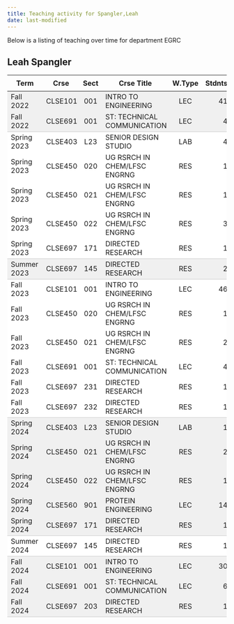 ```yaml
---
title: Teaching activity for Spangler,Leah
date: last-modified
---
```


Below is a listing of teaching over time for department EGRC


## Leah Spangler

<style type="text/css">
#T_1a19b table {
  width: 100%;
  border-collapse: collapse;
}
#T_1a19b th {
  text-align: center;
  padding: 8px;
}
#T_1a19b td:nth-child(1) {
  padding-right: 10px;
  text-align: left;
}
#T_1a19b td:nth-child(2) {
  padding-right: 5px;
  text-align: left;
}
#T_1a19b  td:nth-child(4) {
  padding-right: 5px;
  text-align: left;
}
#T_1a19b td:nth-child(3) {
  text-align: center;
}
#T_1a19b  td:nth-child(5) {
  text-align: center;
}
#T_1a19b td:nth-child(6) {
  text-align: right;
}
#T_1a19b  td:nth-child(7) {
  text-align: right;
}
#T_1a19b_row0_col0, #T_1a19b_row0_col1, #T_1a19b_row0_col2, #T_1a19b_row0_col3, #T_1a19b_row0_col4, #T_1a19b_row0_col5, #T_1a19b_row0_col6, #T_1a19b_row14_col0, #T_1a19b_row14_col1, #T_1a19b_row14_col2, #T_1a19b_row14_col3, #T_1a19b_row14_col4, #T_1a19b_row14_col5, #T_1a19b_row14_col6, #T_1a19b_row15_col0, #T_1a19b_row15_col1, #T_1a19b_row15_col2, #T_1a19b_row15_col3, #T_1a19b_row15_col4, #T_1a19b_row15_col5, #T_1a19b_row15_col6, #T_1a19b_row16_col0, #T_1a19b_row16_col1, #T_1a19b_row16_col2, #T_1a19b_row16_col3, #T_1a19b_row16_col4, #T_1a19b_row16_col5, #T_1a19b_row16_col6, #T_1a19b_row17_col0, #T_1a19b_row17_col1, #T_1a19b_row17_col2, #T_1a19b_row17_col3, #T_1a19b_row17_col4, #T_1a19b_row17_col5, #T_1a19b_row17_col6, #T_1a19b_row20_col0, #T_1a19b_row20_col1, #T_1a19b_row20_col2, #T_1a19b_row20_col3, #T_1a19b_row20_col4, #T_1a19b_row20_col5, #T_1a19b_row20_col6, #T_1a19b_row21_col0, #T_1a19b_row21_col1, #T_1a19b_row21_col2, #T_1a19b_row21_col3, #T_1a19b_row21_col4, #T_1a19b_row21_col5, #T_1a19b_row21_col6 {
  background-color: #f0f0f0;
  border-bottom: none;
}
#T_1a19b_row1_col0, #T_1a19b_row1_col1, #T_1a19b_row1_col2, #T_1a19b_row1_col3, #T_1a19b_row1_col4, #T_1a19b_row1_col5, #T_1a19b_row1_col6, #T_1a19b_row7_col0, #T_1a19b_row7_col1, #T_1a19b_row7_col2, #T_1a19b_row7_col3, #T_1a19b_row7_col4, #T_1a19b_row7_col5, #T_1a19b_row7_col6, #T_1a19b_row18_col0, #T_1a19b_row18_col1, #T_1a19b_row18_col2, #T_1a19b_row18_col3, #T_1a19b_row18_col4, #T_1a19b_row18_col5, #T_1a19b_row18_col6, #T_1a19b_row22_col0, #T_1a19b_row22_col1, #T_1a19b_row22_col2, #T_1a19b_row22_col3, #T_1a19b_row22_col4, #T_1a19b_row22_col5, #T_1a19b_row22_col6 {
  background-color: #f0f0f0;
  border-bottom: 1px solid #ccc;
}
#T_1a19b_row2_col0, #T_1a19b_row2_col1, #T_1a19b_row2_col2, #T_1a19b_row2_col3, #T_1a19b_row2_col4, #T_1a19b_row2_col5, #T_1a19b_row2_col6, #T_1a19b_row3_col0, #T_1a19b_row3_col1, #T_1a19b_row3_col2, #T_1a19b_row3_col3, #T_1a19b_row3_col4, #T_1a19b_row3_col5, #T_1a19b_row3_col6, #T_1a19b_row4_col0, #T_1a19b_row4_col1, #T_1a19b_row4_col2, #T_1a19b_row4_col3, #T_1a19b_row4_col4, #T_1a19b_row4_col5, #T_1a19b_row4_col6, #T_1a19b_row5_col0, #T_1a19b_row5_col1, #T_1a19b_row5_col2, #T_1a19b_row5_col3, #T_1a19b_row5_col4, #T_1a19b_row5_col5, #T_1a19b_row5_col6, #T_1a19b_row8_col0, #T_1a19b_row8_col1, #T_1a19b_row8_col2, #T_1a19b_row8_col3, #T_1a19b_row8_col4, #T_1a19b_row8_col5, #T_1a19b_row8_col6, #T_1a19b_row9_col0, #T_1a19b_row9_col1, #T_1a19b_row9_col2, #T_1a19b_row9_col3, #T_1a19b_row9_col4, #T_1a19b_row9_col5, #T_1a19b_row9_col6, #T_1a19b_row10_col0, #T_1a19b_row10_col1, #T_1a19b_row10_col2, #T_1a19b_row10_col3, #T_1a19b_row10_col4, #T_1a19b_row10_col5, #T_1a19b_row10_col6, #T_1a19b_row11_col0, #T_1a19b_row11_col1, #T_1a19b_row11_col2, #T_1a19b_row11_col3, #T_1a19b_row11_col4, #T_1a19b_row11_col5, #T_1a19b_row11_col6, #T_1a19b_row12_col0, #T_1a19b_row12_col1, #T_1a19b_row12_col2, #T_1a19b_row12_col3, #T_1a19b_row12_col4, #T_1a19b_row12_col5, #T_1a19b_row12_col6 {
  background-color: #ffffff;
  border-bottom: none;
}
#T_1a19b_row6_col0, #T_1a19b_row6_col1, #T_1a19b_row6_col2, #T_1a19b_row6_col3, #T_1a19b_row6_col4, #T_1a19b_row6_col5, #T_1a19b_row6_col6, #T_1a19b_row13_col0, #T_1a19b_row13_col1, #T_1a19b_row13_col2, #T_1a19b_row13_col3, #T_1a19b_row13_col4, #T_1a19b_row13_col5, #T_1a19b_row13_col6, #T_1a19b_row19_col0, #T_1a19b_row19_col1, #T_1a19b_row19_col2, #T_1a19b_row19_col3, #T_1a19b_row19_col4, #T_1a19b_row19_col5, #T_1a19b_row19_col6 {
  background-color: #ffffff;
  border-bottom: 1px solid #ccc;
}
</style>
<table id="T_1a19b">
  <thead>
    <tr>
      <th id="T_1a19b_level0_col0" class="col_heading level0 col0" >Term</th>
      <th id="T_1a19b_level0_col1" class="col_heading level0 col1" >Crse</th>
      <th id="T_1a19b_level0_col2" class="col_heading level0 col2" >Sect</th>
      <th id="T_1a19b_level0_col3" class="col_heading level0 col3" >Crse Title</th>
      <th id="T_1a19b_level0_col4" class="col_heading level0 col4" >W.Type</th>
      <th id="T_1a19b_level0_col5" class="col_heading level0 col5" >Stdnts</th>
      <th id="T_1a19b_level0_col6" class="col_heading level0 col6" >Hours</th>
    </tr>
  </thead>
  <tbody>
    <tr>
      <td id="T_1a19b_row0_col0" class="data row0 col0" >Fall 2022</td>
      <td id="T_1a19b_row0_col1" class="data row0 col1" >CLSE101</td>
      <td id="T_1a19b_row0_col2" class="data row0 col2" >001</td>
      <td id="T_1a19b_row0_col3" class="data row0 col3" >INTRO TO ENGINEERING</td>
      <td id="T_1a19b_row0_col4" class="data row0 col4" >LEC</td>
      <td id="T_1a19b_row0_col5" class="data row0 col5" >41</td>
      <td id="T_1a19b_row0_col6" class="data row0 col6" >123</td>
    </tr>
    <tr>
      <td id="T_1a19b_row1_col0" class="data row1 col0" >Fall 2022</td>
      <td id="T_1a19b_row1_col1" class="data row1 col1" >CLSE691</td>
      <td id="T_1a19b_row1_col2" class="data row1 col2" >001</td>
      <td id="T_1a19b_row1_col3" class="data row1 col3" >ST: TECHNICAL COMMUNICATION</td>
      <td id="T_1a19b_row1_col4" class="data row1 col4" >LEC</td>
      <td id="T_1a19b_row1_col5" class="data row1 col5" >4</td>
      <td id="T_1a19b_row1_col6" class="data row1 col6" >4</td>
    </tr>
    <tr>
      <td id="T_1a19b_row2_col0" class="data row2 col0" >Spring 2023</td>
      <td id="T_1a19b_row2_col1" class="data row2 col1" >CLSE403</td>
      <td id="T_1a19b_row2_col2" class="data row2 col2" >L23</td>
      <td id="T_1a19b_row2_col3" class="data row2 col3" >SENIOR DESIGN STUDIO</td>
      <td id="T_1a19b_row2_col4" class="data row2 col4" >LAB</td>
      <td id="T_1a19b_row2_col5" class="data row2 col5" >4</td>
      <td id="T_1a19b_row2_col6" class="data row2 col6" >8</td>
    </tr>
    <tr>
      <td id="T_1a19b_row3_col0" class="data row3 col0" >Spring 2023</td>
      <td id="T_1a19b_row3_col1" class="data row3 col1" >CLSE450</td>
      <td id="T_1a19b_row3_col2" class="data row3 col2" >020</td>
      <td id="T_1a19b_row3_col3" class="data row3 col3" >UG RSRCH IN CHEM/LFSC ENGRNG</td>
      <td id="T_1a19b_row3_col4" class="data row3 col4" >RES</td>
      <td id="T_1a19b_row3_col5" class="data row3 col5" >1</td>
      <td id="T_1a19b_row3_col6" class="data row3 col6" >1</td>
    </tr>
    <tr>
      <td id="T_1a19b_row4_col0" class="data row4 col0" >Spring 2023</td>
      <td id="T_1a19b_row4_col1" class="data row4 col1" >CLSE450</td>
      <td id="T_1a19b_row4_col2" class="data row4 col2" >021</td>
      <td id="T_1a19b_row4_col3" class="data row4 col3" >UG RSRCH IN CHEM/LFSC ENGRNG</td>
      <td id="T_1a19b_row4_col4" class="data row4 col4" >RES</td>
      <td id="T_1a19b_row4_col5" class="data row4 col5" >1</td>
      <td id="T_1a19b_row4_col6" class="data row4 col6" >2</td>
    </tr>
    <tr>
      <td id="T_1a19b_row5_col0" class="data row5 col0" >Spring 2023</td>
      <td id="T_1a19b_row5_col1" class="data row5 col1" >CLSE450</td>
      <td id="T_1a19b_row5_col2" class="data row5 col2" >022</td>
      <td id="T_1a19b_row5_col3" class="data row5 col3" >UG RSRCH IN CHEM/LFSC ENGRNG</td>
      <td id="T_1a19b_row5_col4" class="data row5 col4" >RES</td>
      <td id="T_1a19b_row5_col5" class="data row5 col5" >3</td>
      <td id="T_1a19b_row5_col6" class="data row5 col6" >9</td>
    </tr>
    <tr>
      <td id="T_1a19b_row6_col0" class="data row6 col0" >Spring 2023</td>
      <td id="T_1a19b_row6_col1" class="data row6 col1" >CLSE697</td>
      <td id="T_1a19b_row6_col2" class="data row6 col2" >171</td>
      <td id="T_1a19b_row6_col3" class="data row6 col3" >DIRECTED RESEARCH</td>
      <td id="T_1a19b_row6_col4" class="data row6 col4" >RES</td>
      <td id="T_1a19b_row6_col5" class="data row6 col5" >1</td>
      <td id="T_1a19b_row6_col6" class="data row6 col6" >3</td>
    </tr>
    <tr>
      <td id="T_1a19b_row7_col0" class="data row7 col0" >Summer 2023</td>
      <td id="T_1a19b_row7_col1" class="data row7 col1" >CLSE697</td>
      <td id="T_1a19b_row7_col2" class="data row7 col2" >145</td>
      <td id="T_1a19b_row7_col3" class="data row7 col3" >DIRECTED RESEARCH</td>
      <td id="T_1a19b_row7_col4" class="data row7 col4" >RES</td>
      <td id="T_1a19b_row7_col5" class="data row7 col5" >2</td>
      <td id="T_1a19b_row7_col6" class="data row7 col6" >6</td>
    </tr>
    <tr>
      <td id="T_1a19b_row8_col0" class="data row8 col0" >Fall 2023</td>
      <td id="T_1a19b_row8_col1" class="data row8 col1" >CLSE101</td>
      <td id="T_1a19b_row8_col2" class="data row8 col2" >001</td>
      <td id="T_1a19b_row8_col3" class="data row8 col3" >INTRO TO ENGINEERING</td>
      <td id="T_1a19b_row8_col4" class="data row8 col4" >LEC</td>
      <td id="T_1a19b_row8_col5" class="data row8 col5" >46</td>
      <td id="T_1a19b_row8_col6" class="data row8 col6" >138</td>
    </tr>
    <tr>
      <td id="T_1a19b_row9_col0" class="data row9 col0" >Fall 2023</td>
      <td id="T_1a19b_row9_col1" class="data row9 col1" >CLSE450</td>
      <td id="T_1a19b_row9_col2" class="data row9 col2" >020</td>
      <td id="T_1a19b_row9_col3" class="data row9 col3" >UG RSRCH IN CHEM/LFSC ENGRNG</td>
      <td id="T_1a19b_row9_col4" class="data row9 col4" >RES</td>
      <td id="T_1a19b_row9_col5" class="data row9 col5" >1</td>
      <td id="T_1a19b_row9_col6" class="data row9 col6" >1</td>
    </tr>
    <tr>
      <td id="T_1a19b_row10_col0" class="data row10 col0" >Fall 2023</td>
      <td id="T_1a19b_row10_col1" class="data row10 col1" >CLSE450</td>
      <td id="T_1a19b_row10_col2" class="data row10 col2" >021</td>
      <td id="T_1a19b_row10_col3" class="data row10 col3" >UG RSRCH IN CHEM/LFSC ENGRNG</td>
      <td id="T_1a19b_row10_col4" class="data row10 col4" >RES</td>
      <td id="T_1a19b_row10_col5" class="data row10 col5" >2</td>
      <td id="T_1a19b_row10_col6" class="data row10 col6" >4</td>
    </tr>
    <tr>
      <td id="T_1a19b_row11_col0" class="data row11 col0" >Fall 2023</td>
      <td id="T_1a19b_row11_col1" class="data row11 col1" >CLSE691</td>
      <td id="T_1a19b_row11_col2" class="data row11 col2" >001</td>
      <td id="T_1a19b_row11_col3" class="data row11 col3" >ST: TECHNICAL COMMUNICATION</td>
      <td id="T_1a19b_row11_col4" class="data row11 col4" >LEC</td>
      <td id="T_1a19b_row11_col5" class="data row11 col5" >4</td>
      <td id="T_1a19b_row11_col6" class="data row11 col6" >9</td>
    </tr>
    <tr>
      <td id="T_1a19b_row12_col0" class="data row12 col0" >Fall 2023</td>
      <td id="T_1a19b_row12_col1" class="data row12 col1" >CLSE697</td>
      <td id="T_1a19b_row12_col2" class="data row12 col2" >231</td>
      <td id="T_1a19b_row12_col3" class="data row12 col3" >DIRECTED RESEARCH</td>
      <td id="T_1a19b_row12_col4" class="data row12 col4" >RES</td>
      <td id="T_1a19b_row12_col5" class="data row12 col5" >1</td>
      <td id="T_1a19b_row12_col6" class="data row12 col6" >1</td>
    </tr>
    <tr>
      <td id="T_1a19b_row13_col0" class="data row13 col0" >Fall 2023</td>
      <td id="T_1a19b_row13_col1" class="data row13 col1" >CLSE697</td>
      <td id="T_1a19b_row13_col2" class="data row13 col2" >232</td>
      <td id="T_1a19b_row13_col3" class="data row13 col3" >DIRECTED RESEARCH</td>
      <td id="T_1a19b_row13_col4" class="data row13 col4" >RES</td>
      <td id="T_1a19b_row13_col5" class="data row13 col5" >1</td>
      <td id="T_1a19b_row13_col6" class="data row13 col6" >5</td>
    </tr>
    <tr>
      <td id="T_1a19b_row14_col0" class="data row14 col0" >Spring 2024</td>
      <td id="T_1a19b_row14_col1" class="data row14 col1" >CLSE403</td>
      <td id="T_1a19b_row14_col2" class="data row14 col2" >L23</td>
      <td id="T_1a19b_row14_col3" class="data row14 col3" >SENIOR DESIGN STUDIO</td>
      <td id="T_1a19b_row14_col4" class="data row14 col4" >LAB</td>
      <td id="T_1a19b_row14_col5" class="data row14 col5" >1</td>
      <td id="T_1a19b_row14_col6" class="data row14 col6" >2</td>
    </tr>
    <tr>
      <td id="T_1a19b_row15_col0" class="data row15 col0" >Spring 2024</td>
      <td id="T_1a19b_row15_col1" class="data row15 col1" >CLSE450</td>
      <td id="T_1a19b_row15_col2" class="data row15 col2" >021</td>
      <td id="T_1a19b_row15_col3" class="data row15 col3" >UG RSRCH IN CHEM/LFSC ENGRNG</td>
      <td id="T_1a19b_row15_col4" class="data row15 col4" >RES</td>
      <td id="T_1a19b_row15_col5" class="data row15 col5" >2</td>
      <td id="T_1a19b_row15_col6" class="data row15 col6" >4</td>
    </tr>
    <tr>
      <td id="T_1a19b_row16_col0" class="data row16 col0" >Spring 2024</td>
      <td id="T_1a19b_row16_col1" class="data row16 col1" >CLSE450</td>
      <td id="T_1a19b_row16_col2" class="data row16 col2" >022</td>
      <td id="T_1a19b_row16_col3" class="data row16 col3" >UG RSRCH IN CHEM/LFSC ENGRNG</td>
      <td id="T_1a19b_row16_col4" class="data row16 col4" >RES</td>
      <td id="T_1a19b_row16_col5" class="data row16 col5" >1</td>
      <td id="T_1a19b_row16_col6" class="data row16 col6" >3</td>
    </tr>
    <tr>
      <td id="T_1a19b_row17_col0" class="data row17 col0" >Spring 2024</td>
      <td id="T_1a19b_row17_col1" class="data row17 col1" >CLSE560</td>
      <td id="T_1a19b_row17_col2" class="data row17 col2" >901</td>
      <td id="T_1a19b_row17_col3" class="data row17 col3" >PROTEIN ENGINEERING</td>
      <td id="T_1a19b_row17_col4" class="data row17 col4" >LEC</td>
      <td id="T_1a19b_row17_col5" class="data row17 col5" >14</td>
      <td id="T_1a19b_row17_col6" class="data row17 col6" >42</td>
    </tr>
    <tr>
      <td id="T_1a19b_row18_col0" class="data row18 col0" >Spring 2024</td>
      <td id="T_1a19b_row18_col1" class="data row18 col1" >CLSE697</td>
      <td id="T_1a19b_row18_col2" class="data row18 col2" >171</td>
      <td id="T_1a19b_row18_col3" class="data row18 col3" >DIRECTED RESEARCH</td>
      <td id="T_1a19b_row18_col4" class="data row18 col4" >RES</td>
      <td id="T_1a19b_row18_col5" class="data row18 col5" >1</td>
      <td id="T_1a19b_row18_col6" class="data row18 col6" >3</td>
    </tr>
    <tr>
      <td id="T_1a19b_row19_col0" class="data row19 col0" >Summer 2024</td>
      <td id="T_1a19b_row19_col1" class="data row19 col1" >CLSE697</td>
      <td id="T_1a19b_row19_col2" class="data row19 col2" >145</td>
      <td id="T_1a19b_row19_col3" class="data row19 col3" >DIRECTED RESEARCH</td>
      <td id="T_1a19b_row19_col4" class="data row19 col4" >RES</td>
      <td id="T_1a19b_row19_col5" class="data row19 col5" >1</td>
      <td id="T_1a19b_row19_col6" class="data row19 col6" >3</td>
    </tr>
    <tr>
      <td id="T_1a19b_row20_col0" class="data row20 col0" >Fall 2024</td>
      <td id="T_1a19b_row20_col1" class="data row20 col1" >CLSE101</td>
      <td id="T_1a19b_row20_col2" class="data row20 col2" >001</td>
      <td id="T_1a19b_row20_col3" class="data row20 col3" >INTRO TO ENGINEERING</td>
      <td id="T_1a19b_row20_col4" class="data row20 col4" >LEC</td>
      <td id="T_1a19b_row20_col5" class="data row20 col5" >30</td>
      <td id="T_1a19b_row20_col6" class="data row20 col6" >90</td>
    </tr>
    <tr>
      <td id="T_1a19b_row21_col0" class="data row21 col0" >Fall 2024</td>
      <td id="T_1a19b_row21_col1" class="data row21 col1" >CLSE691</td>
      <td id="T_1a19b_row21_col2" class="data row21 col2" >001</td>
      <td id="T_1a19b_row21_col3" class="data row21 col3" >ST: TECHNICAL COMMUNICATION</td>
      <td id="T_1a19b_row21_col4" class="data row21 col4" >LEC</td>
      <td id="T_1a19b_row21_col5" class="data row21 col5" >6</td>
      <td id="T_1a19b_row21_col6" class="data row21 col6" >11</td>
    </tr>
    <tr>
      <td id="T_1a19b_row22_col0" class="data row22 col0" >Fall 2024</td>
      <td id="T_1a19b_row22_col1" class="data row22 col1" >CLSE697</td>
      <td id="T_1a19b_row22_col2" class="data row22 col2" >203</td>
      <td id="T_1a19b_row22_col3" class="data row22 col3" >DIRECTED RESEARCH</td>
      <td id="T_1a19b_row22_col4" class="data row22 col4" >RES</td>
      <td id="T_1a19b_row22_col5" class="data row22 col5" >1</td>
      <td id="T_1a19b_row22_col6" class="data row22 col6" >3</td>
    </tr>
  </tbody>
</table>


